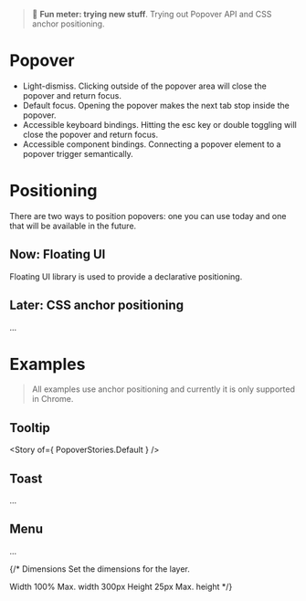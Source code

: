 
<Meta title="Primitives/Popover" />

> 🧪 **Fun meter: trying new stuff**. Trying out Popover API and CSS anchor positioning.

# Popover

- Light-dismiss. Clicking outside of the popover area will close the popover and return focus.
- Default focus. Opening the popover makes the next tab stop inside the popover.
- Accessible keyboard bindings. Hitting the esc key or double toggling will close the popover and return focus.
- Accessible component bindings. Connecting a popover element to a popover trigger semantically.

# Positioning
There are two ways to position popovers: one you can use today and one that will be available in the future.

## Now: Floating UI
Floating UI library is used to provide a declarative positioning.

## Later: CSS anchor positioning
...

# Examples

>All examples use anchor positioning and currently it is only supported in Chrome.

## Tooltip

<Story of={ PopoverStories.Default } />

## Toast
...

## Menu
...

{/*
Dimensions
Set the dimensions for the layer.

Width
100%
Max. width
300px
Height
25px
Max. height
*/}
